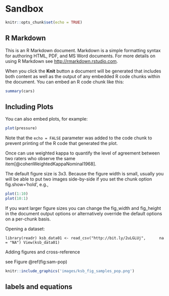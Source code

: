 # Sandbox

```r
knitr::opts_chunk$set(echo = TRUE)
```

## R Markdown

This is an R Markdown document. Markdown is a simple formatting syntax for authoring HTML, PDF, and MS Word documents. For more details on using R Markdown see <http://rmarkdown.rstudio.com>.

When you click the **Knit** button a document will be generated that includes both content as well as the output of any embedded R code chunks within the document. You can embed an R code chunk like this:

```r
summary(cars)
```

## Including Plots

You can also embed plots, for example:

```r
plot(pressure)
```

Note that the `echo = FALSE` parameter was added to the code chunk to prevent printing of the R code that generated the plot.

Once can use weighted kappa to quantify the level of agreement between two raters who observe the same item[@cohenWeightedKappaNominal1968].

The default figure size is 3x3. Because the figure width is small, usually you will be able to put two images side-by-side if you set the chunk option fig.show='hold', e.g.,


```r
plot(1:10)
plot(10:1)
```
If you want larger figure sizes you can change the fig_width and fig_height in the document output options or alternatively override the default options on a per-chunk basis.

Opening a dataset:

``
library(readr)
ksb_data01 <- read_csv("http://bit.ly/2uLGLUj", 
    na = "NA")
View(ksb_data01)
``

Adding figures and cross-reference

see Figure \@ref(fig:sam-pop)

```r
knitr::include_graphics('images/ksb_fig_samples_pop.png')
```

## labels and equations

\begin{equation} 
  f\left(k\right) = \binom{n}{k} p^k\left(1-p\right)^{n-k}
  (\#eq:binom)
\end{equation} 
